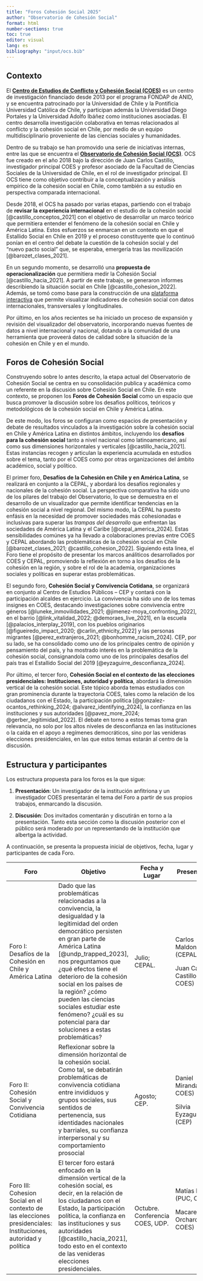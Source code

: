 ```yaml
---
title: "Foros Cohesión Social 2025"
author: "Observatorio de Cohesión Social"
format: html
number-sections: true
toc: true
editor: visual
lang: es
bibliography: "input/ocs.bib"
---
```


## Contexto

El [**Centro de Estudios de Conflicto y Cohesión Social (COES)**](https://coes.cl) es un centro de investigación financiado desde 2013 por el programa FONDAP de ANID, y se encuentra patrocinado por la Universidad de Chile y la Pontificia Universidad Católica de Chile, y participan además la Universidad Diego Portales y la Universidad Adolfo Ibáñez como instituciones asociadas. El centro desarrolla investigación colaborativa en temas relacionados al conflicto y la cohesión social en Chile, por medio de un equipo multidisciplinario proveniente de las ciencias sociales y humanidades.

Dentro de su trabajo se han promovido una serie de iniciativas internas, entre las que se encuentra el [**Observatorio de Cohesión Social (OCS)**](https://ocs-coes.netlify.app). OCS fue creado en el año 2018 bajo la dirección de Juan Carlos Castillo, investigador principal COES y profesor asociado de la Facultad de Ciencias Sociales de la Universidad de Chile, en el rol de investigador principal. El OCS tiene como objetivo contribuir a la conceptualización y análisis empírico de la cohesión social en Chile, como también a su estudio en perspectiva comparada internacional.

Desde 2018, el OCS ha pasado por varias etapas, partiendo con el trabajo de **revisar la experiencia internacional** en el estudio de la cohesión social [@castillo_conceptos_2021] con el objetivo de desarrollar un marco teórico que permitiera entender el fenómeno de la cohesión social en Chile y América Latina. Estos esfuerzos se enmarcan en un contexto en que el Estallido Social en Chile en 2019 y el proceso constituyente que lo continuó ponían en el centro del debate la cuestión de la cohesión social y del "nuevo pacto social" que, se esperaba, emergería tras las movilización [@barozet_clases_2021].

En un segundo momento, se desarrolló una **propuesta de operacionalización** que permitiera medir la Cohesión Social [@castillo_hacia_2021]. A partir de este trabajo, se generaron informes describiendo la situación social en Chile [@castillo_cohesion_2022]. Además, se tomó como base para la construcción de una [plataforma interactiva](#0) que permite visualizar indicadores de cohesión social con datos internacionales, transversales y longitudinales.

Por último, en los años recientes se ha iniciado un proceso de expansión y revisión del visualizador del observatorio, incorporando nuevas fuentes de datos a nivel internacional y nacional, dotando a la comunidad de una herramienta que proveerá datos de calidad sobre la situación de la cohesión en Chile y en el mundo.

## Foros de Cohesión Social

Construyendo sobre lo antes descrito, la etapa actual del Observatorio de Cohesión Social se centra en su consolidación publica y académica como un referente en la discusión sobre Cohesión Social en Chile. En este contexto, se proponen los **Foros de Cohesión Social** como un espacio que busca promover la discusión sobre los desafios políticos, teóricos y metodológicos de la cohesión social en Chile y América Latina.

De este modo, los foros se configuran como espacios de presentación y debate de resultados vinculados a la investigación sobre la cohesión social en Chile y América Latina en distintos ámbitos, incluyendo los **desafíos para la cohesión social** tanto a nivel nacional como latinoamericano, así como sus dimensiones horizontales y verticales [@castillo_hacia_2021]. Estas instancias recogen y articulan la experiencia acumulada en estudios sobre el tema, tanto por el COES como por otras organizaciones del ámbito académico, social y político.

El primer foro, **Desafíos de la Cohesión en Chile y en América Latina**, se realizará en conjunto a la CEPAL, y abordará los desafíos regionales y nacionales de la cohesión social. La perspectiva comparativa ha sido uno de los pilares del trabajo del Observatorio, lo que se demuestra en el desarrollo de un visualizador que permite identificar tendencias en la cohesión social a nivel regional. Del mismo modo, la CEPAL ha puesto enfásis en la necesidad de promover sociedades más cohesionadas e inclusivas para superar las *trampas del desarrollo* que enfrentan las sociedades de América Latina y el Caribe [@cepal_america_2024]. Estas sensibilidades comúnes ya ha llevado a colaboraciones previas entre COES y CEPAL abordando las problemáticas de la cohesión social en Chile [@barozet_clases_2021; @castillo_cohesion_2022]. Siguiendo esta linea, el Foro tiene el propósito de presentar los marcos análiticos desarrollados por COES y CEPAL, promoviendo la reflexión en torno a los desafíos de la cohesión en la región, y sobre el rol de la academia, organizaciones sociales y políticas en superar estas problemáticas.

El segundo foro, **Cohesión Social y Convivencia Cotidana**, se organizará en conjunto al Centro de Estudios Públicos -- CEP y contará con la participación alcaldes en ejercicio. La convivencia ha sido uno de los temas insignes en COES, destacando investigaciones sobre convivencia entre géneros [@luneke_inmovilidades_2021; @jimenez-moya_confronting_2022], en el barrio [@link_vitalidad_2022; @demoraes_live_2021], en la escuela [@palacios_interplay_2019], con los pueblos originarios [@figueiredo_impact_2020; @carlin_ethnicity_2022] y las personas migrantes [@perez_extranjeros_2021; @bonhomme_racism_2024]. CEP, por su lado, se ha consolidado como uno de los principales centro de opinión y pensamiento del país, y ha mostrado interés en la problemática de la cohesión social, consignandola como uno de los principales desafíos del país tras el Estallido Social del 2019 [@eyzaguirre_desconfianza_2024].

Por último, el tercer foro, **Cohesión Social en el contexto de las elecciones presidenciales: Instituciones, autoridad y política**, abordará la dimensión vertical de la cohesión social. Este tópico aborda temas estudiados con gran prominencia durante la trayectoria COES, tales como la relación de los ciudadanos con el Estado, la participación política [@gonzalez-ocantos_rethinking_2024; @alvarez_identifying_2024], la confianza en las instituciones y sus autoridades [@pavez_more_2024; @gerber_legitimidad_2022]. El debate en torno a estos temas toma gran relevancia, no solo por los altos niveles de desconfianza en las instituciones o la caída en el apoyo a regímenes democráticos, sino por las venideras elecciones presidenciales, en las que estos temas estarán al centro de la discusión.

## Estructura y participantes

Los estructura propuesta para los foros es la que sigue:

1.  **Presentación**: Un investigador de la institución anfitriona y un investigador COES presentarán el tema del Foro a partir de sus propios trabajos, enmarcando la discusión.

2.  **Discusión**: Dos invitados comentarán y discutirán en torno a la presentación. Tanto esta sección como la discusión posterior con el público será moderado por un representando de la institución que albertga la actividad.

A continuación, se presenta la propuesta inicial de objetivos, fecha, lugar y participantes de cada Foro.

+----------------------------------------------------------------------------------------------------------------+-------------------------------------------------------------------------------------------------------------------------------------------------------------------------------------------------------------------------------------------------------------------------------------------------------------------------------------------------------------------------------------------------------------------+---------------------------------+-------------------------------------+---------------------------------------------------+
| Foro                                                                                                           | Objetivo                                                                                                                                                                                                                                                                                                                                                                                                          | Fecha y Lugar                   | Presentadores                       | Comenta                                           |
+================================================================================================================+===================================================================================================================================================================================================================================================================================================================================================================================================================+=================================+=====================================+===================================================+
| Foro I: Desafíos de la Cohesión en Chile y América Latina                                                      | Dado que las problemáticas relacionadas a la convivencia, la desigualdad y la legitimidad del orden democrático persisten en gran parte de América Latina [@undp_trapped_2023], nos preguntamos que ¿qué efectos tiene el deterioro de la cohesión social en los países de la región? ¿cómo pueden las ciencias sociales estudiar este fenómeno? ¿cuál es su potencial para dar soluciones a estas problemáticas? | Julio; CEPAL.                   | Carlos Maldonado (CEPAL)            | Benito Baranda (PUC, América Solidaria)           |
|                                                                                                                |                                                                                                                                                                                                                                                                                                                                                                                                                   |                                 |                                     |                                                   |
|                                                                                                                |                                                                                                                                                                                                                                                                                                                                                                                                                   |                                 | Juan Carlos Castillo (UChile, COES) | Emmanuelle Barozet (UChile, COES)                 |
+----------------------------------------------------------------------------------------------------------------+-------------------------------------------------------------------------------------------------------------------------------------------------------------------------------------------------------------------------------------------------------------------------------------------------------------------------------------------------------------------------------------------------------------------+---------------------------------+-------------------------------------+---------------------------------------------------+
| Foro II: Cohesión Social y Convivencia Cotidiana                                                               | Reflexionar sobre la dimensión horizontal de la cohesión social. Como tal, se debatirán problemáticas de convivencia cotidiana entre invididuos y grupos sociales, sus sentidos de pertenencia, sus identidades nacionales y barriales, su confianza interpersonal y su comportamiento prosocial                                                                                                                  | Agosto; CEP.                    | Daniel Miranda(UChile, COES)        | Claudio Castro (Municipalidad de Renca)           |
|                                                                                                                |                                                                                                                                                                                                                                                                                                                                                                                                                   |                                 |                                     |                                                   |
|                                                                                                                |                                                                                                                                                                                                                                                                                                                                                                                                                   |                                 | Silvia Eyzaguirre (CEP)             | Catalina San Martín (Municipalidad de Las Condes) |
+----------------------------------------------------------------------------------------------------------------+-------------------------------------------------------------------------------------------------------------------------------------------------------------------------------------------------------------------------------------------------------------------------------------------------------------------------------------------------------------------------------------------------------------------+---------------------------------+-------------------------------------+---------------------------------------------------+
| Foro III: Cohesion Social en el contexto de las elecciones presidenciales: Instituciones, autoridad y política | El tercer foro estará enfocado en la dimensión vertical de la cohesión social, es decir, en la relación de los ciudadanos con el Estado, la participación política, la confianza en las instituciones y sus autoridades [@castillo_hacia_2021], todo esto en el contexto de las venideras elecciones presidenciales.                                                                                              | Octubre. Conferencia COES, UDP. | Matías Bargsted (PUC, COES)         | Andrea Repetto (PUC, Banco Mudial)                |
|                                                                                                                |                                                                                                                                                                                                                                                                                                                                                                                                                   |                                 |                                     |                                                   |
|                                                                                                                |                                                                                                                                                                                                                                                                                                                                                                                                                   |                                 | Macarena Orchard (UDP, COES)        | Josefina Araos (UAI, IES).                        |
|                                                                                                                |                                                                                                                                                                                                                                                                                                                                                                                                                   |                                 |                                     |                                                   |
|                                                                                                                |                                                                                                                                                                                                                                                                                                                                                                                                                   |                                 | \                                   |                                                   |
+----------------------------------------------------------------------------------------------------------------+-------------------------------------------------------------------------------------------------------------------------------------------------------------------------------------------------------------------------------------------------------------------------------------------------------------------------------------------------------------------------------------------------------------------+---------------------------------+-------------------------------------+---------------------------------------------------+
